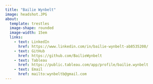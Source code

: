 ```yaml
---
title: "Bailie Wynbelt"
image: headshot.JPG
about: 
  template: trestles
  image-shape: rounded
  image-width: 15em
  links:
    - text: LinkedIn
      href: https://www.linkedin.com/in/bailie-wynbelt-ab8535208/
    - text: GitHub
      href: https://github.com/BailieWynbelt
    - text: Tableau
      href: https://public.tableau.com/app/profile/bailie.wynbelt
    - text: Email
      href: mailto:wynbeltb@gmail.com
---
```


```r

```
